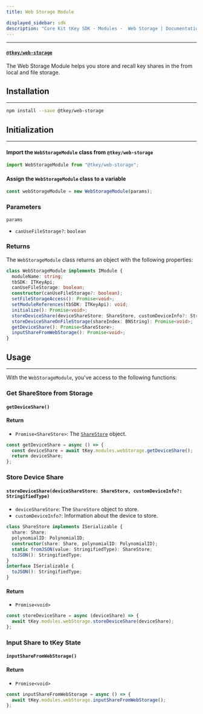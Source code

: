 ```yaml
---
title: Web Storage Module

displayed_sidebar: sdk
description: "Core Kit tKey SDK - Modules -  Web Storage | Documentation - Web3Auth"
---
```


---

#### [`@tkey/web-storage`](https://npmjs.com/package/@tkey/web-storage)

The Web Storage Module helps you store and recall key shares in the from local and file storage.

## Installation

---

```bash npm2yarn
npm install --save @tkey/web-storage
```

## Initialization

---

#### Import the `WebStorageModule` class from `@tkey/web-storage`

```javascript
import WebStorageModule from "@tkey/web-storage";
```

#### Assign the `WebStorageModule` class to a variable

```javascript
const webStorageModule = new WebStorageModule(params);
```

### Parameters

`params`

- `canUseFileStorage?`: `boolean`

### Returns

The `WebStorageModule` class returns an object with the following properties:

```ts
class WebStorageModule implements IModule {
  moduleName: string;
  tbSDK: ITKeyApi;
  canUseFileStorage: boolean;
  constructor(canUseFileStorage?: boolean);
  setFileStorageAccess(): Promise<void>;
  setModuleReferences(tbSDK: ITKeyApi): void;
  initialize(): Promise<void>;
  storeDeviceShare(deviceShareStore: ShareStore, customDeviceInfo?: StringifiedType): Promise<void>;
  storeDeviceShareOnFileStorage(shareIndex: BNString): Promise<void>;
  getDeviceShare(): Promise<ShareStore>;
  inputShareFromWebStorage(): Promise<void>;
}
```

## Usage

---

With the `WebStorageModule`, you've access to the following functions:

### Get ShareStore from Storage

#### `getDeviceShare()`

#### Return

- `Promise<ShareStore>`: The [`ShareStore`](#sharestore) object.

```js title="Example"
const getDeviceShare = async () => {
  const deviceShare = await tKey.modules.webStorage.getDeviceShare();
  return deviceShare;
};
```

### Store Device Share

#### `storeDeviceShare(deviceShareStore: ShareStore, customDeviceInfo?: StringifiedType)`

- `deviceShareStore`: The `ShareStore` object to store.
- `customDeviceInfo?`: Information about the device to store.

```ts title="ShareStore"
class ShareStore implements ISerializable {
  share: Share;
  polynomialID: PolynomialID;
  constructor(share: Share, polynomialID: PolynomialID);
  static fromJSON(value: StringifiedType): ShareStore;
  toJSON(): StringifiedType;
}
interface ISerializable {
  toJSON(): StringifiedType;
}
```

#### Return

- `Promise<void>`

```js title="Example"
const storeDeviceShare = async (deviceShare) => {
  await tKey.modules.webStorage.storeDeviceShare(deviceShare);
};
```

### Input Share to tKey State

#### `inputShareFromWebStorage()`

#### Return

- `Promise<void>`

```js title="Example"
const inputShareFromWebStorage = async () => {
  await tKey.modules.webStorage.inputShareFromWebStorage();
};
```
